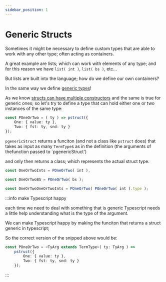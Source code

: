 ```yaml
---
sidebar_position: 1
---
```


# Generic Structs

Sometimes it might be necessary to define custom types that are able to work with any other type; often acting as containers.

A great example are lists; which can work with elements of any type; and for this reason we have `list( int )`, `list( bs )`, etc...

But lists are built into the language; how do we define our own containers?

In the same way we define [generic types](../../Types#plu-ts-generics)!

As we know [structs can have multiple constructors](./structs.md) and the same is true for generic ones; so let's try to define a type that can hold either one or two instances of the same type:

```ts
const POneOrTwo = ( ty ) => pstruct({
    One: { value: ty },
    Two: { fst: ty, snd: ty }
});
```

`pgenericStruct` returns a funciton (and not a class like `pstruct` does) that takes as input as many `TermType`s as in the definition (the arguments of thefunction passed to `pgenericStruct')

and only then returns a class; which represents the actual struct type.
```ts
const OneOrTwoInts = POneOrTwo( int ),

const OneOrTwoBS = POneOrTwo( bs );

const OneOrTwoOneOrTwoInts = POneOrTwo( POneOrTwo( int ).type );
```

:::info make Typescript happy

each time we need to deal with something that is generic Typescript needs a little help understanding
what is the type of the argument.

We can make Typescript happy by making the funciton that returns a struct generic in typescript;

So the correct version of the snipped above would be:
```ts
const POneOrTwo = <TyArg extends TermType>( ty: TyArg ) => 
    pstruct({
        One: { value: ty },
        Two: { fst: ty, snd: ty }
    });
```
:::